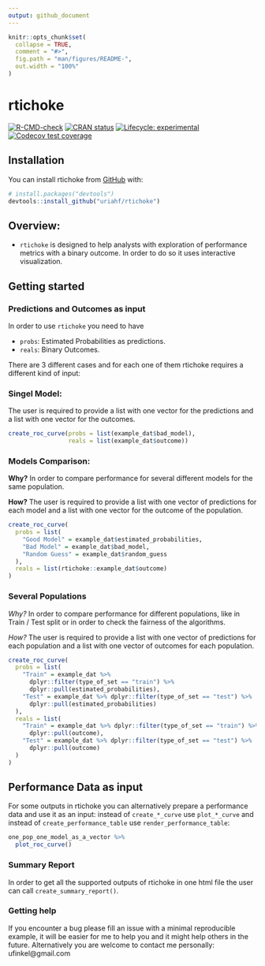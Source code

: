 ```yaml
---
output: github_document
---
```


<!-- README.md is generated from README.Rmd. Please edit that file -->

```r
knitr::opts_chunk$set(
  collapse = TRUE,
  comment = "#>",
  fig.path = "man/figures/README-",
  out.width = "100%"
)

```

# rtichoke

<!-- badges: start -->
[![R-CMD-check](https://github.com/uriahf/rtichoke/workflows/R-CMD-check/badge.svg)](https://github.com/uriahf/rtichoke/actions)
[![CRAN status](https://www.r-pkg.org/badges/version/rtichoke)](https://CRAN.R-project.org/package=rtichoke)
[![Lifecycle: experimental](https://img.shields.io/badge/lifecycle-experimental-orange.svg)](https://lifecycle.r-lib.org/articles/stages.html#experimental)
[![Codecov test coverage](https://codecov.io/gh/uriahf/rtichoke/branch/main/graph/badge.svg)](https://codecov.io/gh/uriahf/rtichoke?branch=main)
<!-- badges: end -->

## Installation 

<!-- You can install the released version of rtichoke from [CRAN](https://CRAN.R-project.org) with: -->

<!-- ``` r -->
<!-- install.packages("rtichoke") -->
<!-- ``` -->

You can install rtichoke from [GitHub](https://github.com/) with:

``` r
# install.packages("devtools")
devtools::install_github("uriahf/rtichoke")
```
<!-- TODO change to good model, bad model and random guess -->

## Overview: 

- `rtichoke` is designed to help analysts with exploration of performance metrics with a binary outcome. In order to do so it uses interactive visualization.

## Getting started

### Predictions and Outcomes as input

<!-- - ` is designed for interactive visualization for performance metrics of prediction models with a binary outcome. -->

<!-- -- -->

<!-- It is agnostic in a sense that it does not care about the models that were used to develop predictions. It takes only the estimated probabilities of an outcome  -->

In order to use `rtichoke` you need to have 

- `probs`: Estimated Probabilities as predictions.
- `reals`: Binary Outcomes. 

There are 3 different cases and for each one of them rtichoke requires a different kind of input:

### Singel Model: 

The user is required to provide a list with one vector for the predictions and a list with one vector for the outcomes.

<!-- ```{r echo=FALSE} -->

<!-- library(rtichoke) -->
<!-- set.seed(123) -->

<!-- predictions_and_outcomes <- tibble::tibble( -->
<!--   probs = example_dat$bad_model, -->
<!--   real = as.numeric( -->
<!--     rtichoke::example_dat$outcome) -->
<!--   )  -->


<!-- predictions_and_outcomes %>%  -->
<!--   dplyr::sample_n(replace = FALSE, size = 6) %>%  -->
<!--   gt::gt() %>%  -->
<!--   gt::cols_align(align = "center") %>%  -->
<!--   gt::fmt_number(columns = probs, -->
<!--                  decimals  = 2)  -->
<!-- ``` -->


```r

create_roc_curve(probs = list(example_dat$bad_model),
                 reals = list(example_dat$outcome))
```


### Models Comparison: 

**Why?** 
In order to compare performance for several different models for the same population.

**How?** 
The user is required to provide a list with one vector of predictions for each model and a list with one vector for the outcome of the population.


<!-- ```{r echo=FALSE} -->

<!-- library(rtichoke) -->
<!-- set.seed(42) -->

<!-- predictions_and_outcomes <- tibble::tibble( -->
<!--     "Good Model" = example_dat$estimated_probabilities, -->
<!--     "Bad Model" = example_dat$bad_model, -->
<!--     "Random Guess" = example_dat$random_guess, -->
<!--   real = as.numeric(rtichoke::example_dat$outcome))  -->


<!-- predictions_and_outcomes %>%  -->
<!--   dplyr::sample_n(replace = FALSE, size = 6) %>%  -->
<!--   gt::gt() %>%  -->
<!--   gt::cols_align(align = "center") %>%  -->
<!--   gt::fmt_number(columns = 1:3, -->
<!--                  decimals  = 2) -->
<!-- ``` -->


```r
create_roc_curve(
  probs = list(
    "Good Model" = example_dat$estimated_probabilities,
    "Bad Model" = example_dat$bad_model,
    "Random Guess" = example_dat$random_guess
  ),
  reals = list(rtichoke::example_dat$outcome)
)

```


### Several Populations 

*Why?* 
In order to compare performance for different populations, like in Train / Test
split or in order to check the fairness of the algorithms.

*How?* 
The user is required to provide a list with one vector of predictions for each population and a list with one vector of outcomes for each population.


<!-- ```{r echo=FALSE} -->

<!-- library(rtichoke) -->
<!-- set.seed(42) -->

<!-- predictions_and_outcomes_train <- tibble::tibble( -->
<!--     "probs" = example_dat %>% -->
<!--       dplyr::filter(type_of_set == "train") %>% -->
<!--       dplyr::pull(estimated_probabilities), -->
<!--   real = example_dat %>% dplyr::filter(type_of_set == "train") %>% -->
<!--       dplyr::pull(outcome) %>%  -->
<!--     as.numeric())   -->

<!-- predictions_and_outcomes_test <- tibble::tibble( -->
<!--     "probs" = example_dat %>% -->
<!--       dplyr::filter(type_of_set == "test") %>% -->
<!--       dplyr::pull(estimated_probabilities), -->
<!--   real = example_dat %>% dplyr::filter(type_of_set == "test") %>% -->
<!--       dplyr::pull(outcome) %>%  -->
<!--     as.numeric())   -->



<!-- predictions_and_outcomes_train %>%  -->
<!--   dplyr::sample_n(replace = FALSE, size = 6) %>%  -->
<!--   gt::gt() %>% -->
<!--   gt::tab_header( -->
<!--     title = gt::md("**Train Set**") -->
<!--   )  %>%  -->
<!--   gt::fmt_number(columns = probs, -->
<!--                  decimals  = 2) -->


<!-- predictions_and_outcomes_test %>%  -->
<!--   dplyr::sample_n(replace = FALSE, size = 6) %>%  -->
<!--   gt::gt() %>% -->
<!--   gt::tab_header( -->
<!--     title = gt::md("**Test Set**") -->
<!--   )%>%  -->
<!--   gt::fmt_number(columns = probs, -->
<!--                  decimals  = 2) -->

<!-- ``` -->


```r

create_roc_curve(
  probs = list(
    "Train" = example_dat %>%
      dplyr::filter(type_of_set == "train") %>%
      dplyr::pull(estimated_probabilities),
    "Test" = example_dat %>% dplyr::filter(type_of_set == "test") %>%
      dplyr::pull(estimated_probabilities)
  ),
  reals = list(
    "Train" = example_dat %>% dplyr::filter(type_of_set == "train") %>%
      dplyr::pull(outcome),
    "Test" = example_dat %>% dplyr::filter(type_of_set == "test") %>%
      dplyr::pull(outcome)
  )
)

```



## Performance Data as input

For some outputs in rtichoke you can alternatively prepare a performance data and use it as an input:
instead of `create_*_curve` use `plot_*_curve` and instead of `create_performance_table` use `render_performance_table`:

```r
one_pop_one_model_as_a_vector %>%
  plot_roc_curve()
```


### Summary Report 

In order to get all the supported outputs of rtichoke in one html file the user can call `create_summary_report()`.

### Getting help

If you encounter a bug please fill an issue with a minimal reproducible example, it will be easier for me to help you and it might help others in the future. Alternatively you are welcome to contact me personally: ufinkel@gmail.com



